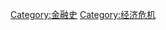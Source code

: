 {{catmore}}
{{Commonscat|Economic crises}}

[[Category:金融史|Category:金融史]]
[[Category:经济危机|Category:经济危机]]